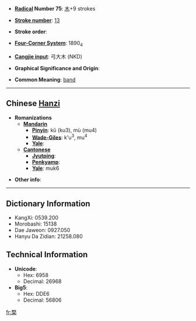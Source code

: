 * '''[[Wiktionary:Chinese radical index| Radical]] Number 75''': [[Wiktionary:Chinese radical index 木|木]]+9 strokes

* '''[[Wiktionary:Chinese total strokes index|Stroke number]]''': [[Wiktionary:Chinese total strokes index 13|13]]

* '''Stroke order''': 

* '''[[Wiktionary:Chinese four corner index|Four-Corner System]]''': 1890<sub>4</sub>

* '''[[Wiktionary:Chinese Cangjie index|Cangjie input]]''': 弓大木 (NKD)

* '''Graphical Significance and Origin''': 

* '''Common Meaning''': [[band]]

----

== Chinese [[Hanzi]] ==

* '''Romanizations'''
** '''[[Mandarin]]'''
*** '''[[Pinyin]]''': kǔ (ku3), mù (mu4)
*** '''[[Wade-Giles]]''': k'u<sup>3</sup>, mu<sup>4</sup>
*** '''[[Yale]]''': 
** '''[[Cantonese]]'''
*** '''[[Jyutping]]''':
*** '''[[Penkyamp]]''': 
*** '''[[Yale]]''': muk6

* '''Other info''': 

----

== Dictionary Information ==

* KangXi: 0539.200
* Morobashi: 15138
* Dae Jaweon: 0927.050
* Hanyu Da Zidian: 21258.080

== Technical Information ==

* '''Unicode''':
** Hex: 6958
** Decimal: 26968
* '''Big5''':
** Hex: DDE6
** Decimal: 56806

[[fr:楘]]